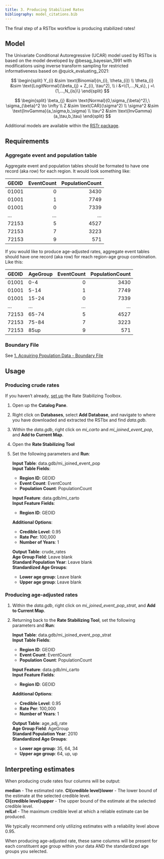---
title: 3. Producing Stabilized Rates
bibliography: model_citations.bib
---

The final step of a RSTbx workflow is producing stabilized rates!

## Model

The Univariate Conditional Autoregressive (UCAR) model used by RSTbx is based on the model developed by @besag_bayesian_1991 with modifications using inverse transform sampling for restricted informativeness based on @quick_evaluating_2021:

$$
\begin{split}
Y_{i} &\sim \text{Binomial}(n_{i}, \theta_{i}) \\ 
\theta_{i} &\sim \text{LogitNormal}(\beta_{j} + Z_{i}, \tau^2), \\ 
i &=\{1,...,N_s\}, j =\{1,...,N_{is}\}
\end{split}
$$

$$
\begin{split}
\beta_{j} &\sim \text{Normal}(0,\sigma_{\beta}^2),\ \sigma_{\beta}^2 \to \infty \\
Z &\sim \text{CAR}(\sigma^2) \\
\sigma^2 &\sim \text{InvGamma}(a_\sigma,b_\sigma) \\
\tau^2 &\sim \text{InvGamma}(a_\tau,b_\tau)
\end{split}
$$

Additional models are available within the [RSTr package](https://cehi-code-repos.github.io/RSTr/).

## Requirements

### Aggregate event and population table

Aggregate event and population tables should be formated to have one record (aka row) for each
region. It would look something like:

|GEOID | EventCount| PopulationCount|
|:-----|----------:|---------------:|
|01001 |          0|            3430|
|01001 |          1|            7749|
|01001 |          0|            7339|
|...   |        ...|             ...|
|72153 |          5|            4527|
|72153 |          7|            3223|
|72153 |          9|             571|


If you would like to produce age-adjusted rates, aggregate event tables should
have one record (aka row) for reach region-age group combination. Like this:

|GEOID |AgeGroup | EventCount| PopulationCount|
|:-----|:--------|----------:|---------------:|
|01001 |0-4      |          0|            3430|
|01001 |5-14     |          1|            7749|
|01001 |15-24    |          0|            7339|
|...   |...      |        ...|             ...|
|72153 |65-74    |          5|            4527|
|72153 |75-84    |          7|            3223|
|72153 |85up     |          9|             571|

### Boundary File

See [1. Acquiring Population Data - Boundary File](1_pop_data.qmd#boundary-file)

## Usage

### Producing crude rates

If you haven't already, [set up](../index.qmd#set-up) the Rate Stabilizing Toolbox.

1.  Open up the **Catalog Pane**.

2.  Right click on **Databases**, select **Add Database**, and navigate to where you have downloaded and extracted 
    the RSTbx and find *data.gdb*.

3.  Within the *data.gdb*, right click on *mi_carto* and *mi_joined_event_pop*, and **Add to Current Map**.

4.  Open the **Rate Stabilizing Tool**  

5.  Set the following parameters and **Run**:
    
    **Input Table**: data.gdb/mi_joined_event_pop  
    **Input Table Fields**:  
    -   **Region ID**: GEOID  
    -   **Event Count**: EventCount  
    -   **Population Count**: PopulationCount  

    **Input Feature**: data.gdb/mi_carto  
    **Input Feature Fields**:  
    -   **Region ID**: GEOID  

    **Additional Options**:  
    -   **Credible Level**: 0.95  
    -   **Rate Per**: 100,000  
    -   **Number of Years**: 1  

    **Output Table**: crude_rates  
    **Age Group Field**: Leave blank  
    **Standard Population Year**: Leave blank  
    **Standardized Age Groups**:  
    -   **Lower age group**: Leave blank  
    -   **Upper age group**: Leave blank  

### Producing age-adjusted rates

1.  Within the *data.gdb*, right click on *mi_joined_event_pop_strat*, and **Add to Current Map**.  

2.  Returning back to the **Rate Stabilizing Tool**, set the following parameters and **Run**:
    
    **Input Table**: data.gdb/mi_joined_event_pop_strat  
    **Input Table Fields**:  
    -   **Region ID**: GEOID  
    -   **Event Count**: EventCount  
    -   **Population Count**: PopulationCount  

    **Input Feature**: data.gdb/mi_carto  
    **Input Feature Fields**:  
    -   **Region ID**: GEOID  

    **Additional Options**:  
    -   **Credible Level**: 0.95  
    -   **Rate Per**: 100,000  
    -   **Number of Years**: 1  

    **Output Table**: age_adj_rate  
    **Age Group Field**: AgeGroup   
    **Standard Population Year**: 2010  
    **Standardized Age Groups**:  
    -   **Lower age group**: 35, 64, 34  
    -   **Upper age group**: 64, up, up  

## Interpreting estimates

When producing crude rates four columns will be output:

**median** - The estimated rate.
**CI{credible level}lower** - The lower bound of the estimate at the selected credible level.  
**CI{credible level}upper** - The upper bound of the estimate at the selected credible level.  
**relLvl** - The maximum credible level at which a reliable estimate can be produced.

We typically recommend only utilizing estimates with a reliability level above 0.95.

When producing age-adjusted rate, these same columns will be present for each constituent age
group within your data AND the standardized age groups you selected.
